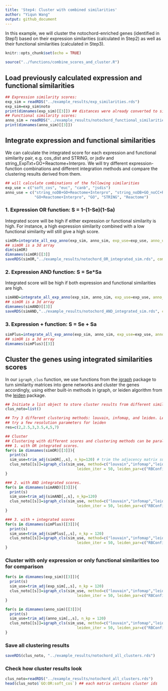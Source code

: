 ```yaml
---
title: 'Step4: Cluster with combined similarities'
author: "Yiqun Wang"
output: github_document
---
```

In this example, we will cluster the notochord-enriched genes (identified in Step1) based on their expression similarities (calculated in Step2) as well as their functional similarities (calculated in Step3). 
```r
knitr::opts_chunk$set(echo = TRUE)
```
```r
source("../functions/combine_scores_and_cluster.R")
```

## Load previously calculated expression and functional similarities
```r
## Expression similarity scores:
exp_sim = readRDS("../example_results/exp_similarities.rds")
exp_sim=exp_sim$noto
print(dimnames(exp_sim)[[3]]) ## distances were already converted to similarities dispite the names
## Functional similarity scores:
anno_sim = readRDS("../example_results/notochord_functional_similarities.RDS")
print(dimnames(anno_sim)[[3]])
```

## Integrate expression and functional similarities
We can calculate the integrated score for each expression and functional similarity pair, e.g. cos_dist and STRING, or jsdiv and string_ExpTxt+GO+Reactome+Interpro. We will try different expression-function combinations and different integration methods and compare the clustering results derived from them. 

```r
## will calculate combinations of the following similarities
exp_use = c("soft_cos", "euc", "canb", "jsdis")
anno_use = c("string_noDB+GO+Reactome+Interpro", "string_noDB+GO_noCC+Reactome+Interpro", "string_ExpTxt+GO+Reactome+Interpro",
             "GO+Reactome+Interpro", "GO", "STRING", "Reactome")
```

### 1. Expression OR function: S = 1-(1-Se)(1-Sa) 
Integrated score will be high if either expression or functional similarity is high. For instance, a high expression similarity combined with a low functional similarity will still give a high score. 
```r
simOR=integrate_all_exp_anno(exp_sim, anno_sim, exp_use=exp_use, anno_use=anno_use, method="OR",add=0, maxscale = 1)
## simOR is a 3d array
dim(simOR)
dimnames(simOR)[[3]]
saveRDS(simOR,"../example_results/notochord_OR_integrated_sim.rds", compress = "xz")
```

### 2. Expression AND function: S = Se*Sa
Integrated score will be high if both expression and functional similarities are high.
```r
simAND=integrate_all_exp_anno(exp_sim, anno_sim, exp_use=exp_use, anno_use=anno_use, method="AND",add=0.05, maxscale = 1)
## simOR is a 3d array
dimnames(simAND)[[3]]
saveRDS(simAND,"../example_results/notochord_AND_integrated_sim.rds", compress = "xz")
```

### 3. Expression + function: S = Se + Sa
```r
simPlus=integrate_all_exp_anno(exp_sim, anno_sim, exp_use=exp_use, anno_use=anno_use, method="+",add=0, maxscale = 1)
## simOR is a 3d array
dimnames(simPlus)[[3]]
```
## Cluster the genes using integrated similarities scores
In our `igraph_clus` function, we use functions from the [igraph](https://r.igraph.org/) package to turn similarity matrices into gene networks and cluster the genes accordingly, using either built-in methods in igraph, or leiden algorithm from the [leiden](https://cran.r-project.org/web/packages/leiden/index.html) package. 
```r
## Initiate a list object to store cluster results from different similarity scores
clus_noto=list()

## Try 3 different clustering methods: louvain, infomap, and leiden. Leiden needs additional resolution and partition method parameters
## try a few resolution parameters for leiden
res=c(2,2.5,3,3.5,4,5,7)

## Cluster
## Clustering with different scores and clustering methods can be parallelized to speed up the calculation.
### 1. with OR integrated scores. 
for(s in dimnames(simOR)[[3]]){
  print(s)
  sim_use=trim_adj(simOR[,,s], n_kp=120) # trim the adjacency matrix such that each gene keeps only their top 80 connections. This will speed up clustering and help discretize the overly connected gene network
  clus_noto[[s]]=igraph_cls(sim_use, method=c("louvain","infomap","leiden"),leiden_res=res, 
                                leiden_iter = 50, leiden_par=c("RBConfigurationVertexPartition"), seed=1)
}

### 2. with AND integrated scores. 
for(s in dimnames(simAND)[[3]]){
  print(s)
  sim_use=trim_adj(simAND[,,s], n_kp=120)
  clus_noto[[s]]=igraph_cls(sim_use, method=c("louvain","infomap","leiden"),leiden_res=res,
                                leiden_iter = 50, leiden_par=c("RBConfigurationVertexPartition"), seed=1)
}

### 3. with + integrated scores
for(s in dimnames(simPlus)[[3]]){
  print(s)
  sim_use=trim_adj(simPlus[,,s], n_kp = 120)
  clus_noto[[s]]=igraph_cls(sim_use, method=c("louvain","infomap","leiden"),leiden_res=res,
                                leiden_iter = 50, leiden_par=c("RBConfigurationVertexPartition"), seed=1)
}
```

### Cluster with only expression or only functional similarities too for comparison
```r
for(s in dimnames(exp_sim)[[3]]){
  print(s)
  sim_use=trim_adj(exp_sim[,,s], n_kp = 120)
  clus_noto[[s]]=igraph_cls(sim_use, method=c("louvain","infomap","leiden"),leiden_res=res,
                                leiden_iter = 50, leiden_par=c("RBConfigurationVertexPartition"), seed=1)
}

for(s in dimnames(anno_sim)[[3]]){
  print(s)
  sim_use=trim_adj(anno_sim[,,s], n_kp = 120)
  clus_noto[[s]]=igraph_cls(sim_use, method=c("louvain","infomap","leiden"),leiden_res=res,
                                leiden_iter = 50, leiden_par=c("RBConfigurationVertexPartition"), seed=1)
}
```

### Save all clustering results
```r
saveRDS(clus_noto, "../example_results/notochord_all_clusters.rds")
```

### Check how cluster results look
```r
clus_noto=readRDS("../example_results/notochord_all_clusters.rds")
head(clus_noto$`GO:OR:soft_cos`) ## each matrix contains cluster ids
```
